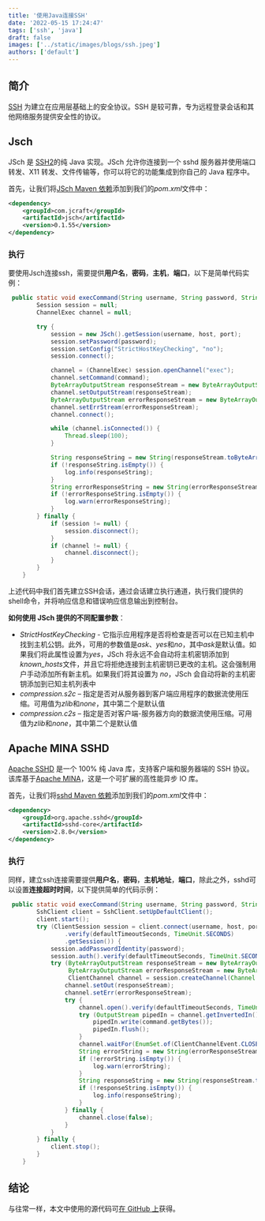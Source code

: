 ```yaml
---
title: '使用Java连接SSH'
date: '2022-05-15 17:24:47'
tags: ['ssh', 'java']
draft: false
images: ['../static/images/blogs/ssh.jpeg']
authors: ['default']
---
```



## 简介

[SSH](https://baike.baidu.com/item/ssh/10407?fr=aladdin) 为建立在应用层基础上的安全协议。SSH 是较可靠，专为远程登录会话和其他网络服务提供安全性的协议。

## Jsch

JSch 是 [SSH2](http://ietf.org/html.charters/secsh-charter.html)的纯 Java 实现。JSch 允许你连接到一个 sshd 服务器并使用端口转发、X11 转发、文件传输等，你可以将它的功能集成到你自己的 Java 程序中。

首先，让我们将[JSch Maven 依赖](https://mvnrepository.com/artifact/com.jcraft/jsch)添加到我们的*pom.xml*文件中：

```xml
<dependency>
    <groupId>com.jcraft</groupId>
    <artifactId>jsch</artifactId>
    <version>0.1.55</version>
</dependency>
```

### 执行

要使用Jsch连接ssh，需要提供**用户名**，**密码**，**主机**，**端口**，以下是简单代码实例：

```java
 public static void execCommand(String username, String password, String host, Integer port, String command) throws JSchException, InterruptedException {
        Session session = null;
        ChannelExec channel = null;

        try {
            session = new JSch().getSession(username, host, port);
            session.setPassword(password);
            session.setConfig("StrictHostKeyChecking", "no");
            session.connect();

            channel = (ChannelExec) session.openChannel("exec");
            channel.setCommand(command);
            ByteArrayOutputStream responseStream = new ByteArrayOutputStream();
            channel.setOutputStream(responseStream);
            ByteArrayOutputStream errorResponseStream = new ByteArrayOutputStream();
            channel.setErrStream(errorResponseStream);
            channel.connect();

            while (channel.isConnected()) {
                Thread.sleep(100);
            }

            String responseString = new String(responseStream.toByteArray(), StandardCharsets.UTF_8);
            if (!responseString.isEmpty()) {
                log.info(responseString);
            }
            String errorResponseString = new String(errorResponseStream.toByteArray(), StandardCharsets.UTF_8);
            if (!errorResponseString.isEmpty()) {
                log.warn(errorResponseString);
            }
        } finally {
            if (session != null) {
                session.disconnect();
            }
            if (channel != null) {
                channel.disconnect();
            }
        }
    }
```

上述代码中我们首先建立SSH会话，通过会话建立执行通道，执行我们提供的shell命令，并将响应信息和错误响应信息输出到控制台。

**如何使用 JSch 提供的不同配置参数**：

- *StrictHostKeyChecking* - 它指示应用程序是否将检查是否可以在已知主机中找到主机公钥。此外，可用的参数值是*ask*、*yes*和*no*，其中*ask*是默认值。如果我们将此属性设置为*yes*，JSch 将永远不会自动将主机密钥添加到*known_hosts*文件，并且它将拒绝连接到主机密钥已更改的主机。这会强制用户手动添加所有新主机。如果我们将其设置为 *no*，JSch 会自动将新的主机密钥添加到已知主机列表中
- *compression.s2c* – 指定是否对从服务器到客户端应用程序的数据流使用压缩。可用值为*zlib*和*none*，其中第二个是默认值
- *compression.c2s* – 指定是否对客户端-服务器方向的数据流使用压缩。可用值为*zlib*和*none*，其中第二个是默认值

## Apache MINA SSHD

[Apache SSHD](https://mina.apache.org/sshd-project/) 是一个 100% 纯 Java 库，支持客户端和服务器端的 SSH 协议。该库基于[Apache MINA](http://mina.apache.org/)，这是一个可扩展的高性能异步 IO 库。

首先，让我们将[sshd Maven 依赖](https://mvnrepository.com/artifact/org.apache.sshd/sshd-core)添加到我们的*pom.xml*文件中：

```xml
<dependency>
    <groupId>org.apache.sshd</groupId>
    <artifactId>sshd-core</artifactId>
    <version>2.8.0</version>
</dependency>
```

### 执行

同样，建立ssh连接需要提供**用户名**，**密码**，**主机地址**，**端口**，除此之外，sshd可以设置**连接超时时间**，以下提供简单的代码示例：

```java
 public static void execCommand(String username, String password, String host, Integer port, Integer defaultTimeoutSeconds, String command) throws IOException {
        SshClient client = SshClient.setUpDefaultClient();
        client.start();
        try (ClientSession session = client.connect(username, host, port)
                .verify(defaultTimeoutSeconds, TimeUnit.SECONDS)
                .getSession()) {
            session.addPasswordIdentity(password);
            session.auth().verify(defaultTimeoutSeconds, TimeUnit.SECONDS);
            try (ByteArrayOutputStream responseStream = new ByteArrayOutputStream();
                 ByteArrayOutputStream errorResponseStream = new ByteArrayOutputStream();
                 ClientChannel channel = session.createChannel(Channel.CHANNEL_SHELL)) {
                channel.setOut(responseStream);
                channel.setErr(errorResponseStream);
                try {
                    channel.open().verify(defaultTimeoutSeconds, TimeUnit.SECONDS);
                    try (OutputStream pipedIn = channel.getInvertedIn()) {
                        pipedIn.write(command.getBytes());
                        pipedIn.flush();
                    }
                    channel.waitFor(EnumSet.of(ClientChannelEvent.CLOSED), TimeUnit.SECONDS.toMillis(defaultTimeoutSeconds));
                    String errorString = new String(errorResponseStream.toByteArray());
                    if (!errorString.isEmpty()) {
                        log.warn(errorString);
                    }
                    String responseString = new String(responseStream.toByteArray());
                    if (!responseString.isEmpty()) {
                        log.info(responseString);
                    }
                } finally {
                    channel.close(false);
                }
            }
        } finally {
            client.stop();
        }
    }
```



## 结论

与往常一样，本文中使用的源代码可[在 GitHub 上](https://github.com/ReLive27/Java/tree/master/security/src/main/java/com/relive/ssh)获得。
